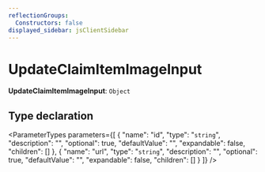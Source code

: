 ```yaml
---
reflectionGroups:
  Constructors: false
displayed_sidebar: jsClientSidebar
---
```



# UpdateClaimItemImageInput

 **UpdateClaimItemImageInput**: `Object`

## Type declaration

<ParameterTypes parameters={[
  {
    "name": "id",
    "type": "`string`",
    "description": "",
    "optional": true,
    "defaultValue": "",
    "expandable": false,
    "children": []
  },
  {
    "name": "url",
    "type": "`string`",
    "description": "",
    "optional": true,
    "defaultValue": "",
    "expandable": false,
    "children": []
  }
]} />
